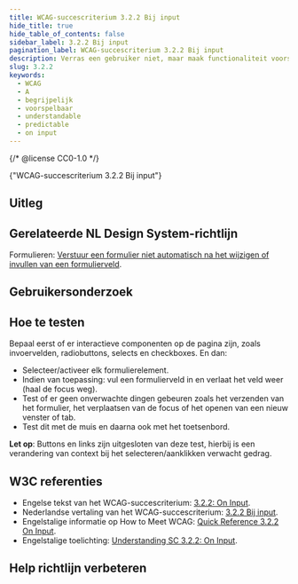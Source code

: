 ```yaml
---
title: WCAG-succescriterium 3.2.2 Bij input
hide_title: true
hide_table_of_contents: false
sidebar_label: 3.2.2 Bij input
pagination_label: WCAG-succescriterium 3.2.2 Bij input
description: Verras een gebruiker niet, maar maak functionaliteit voorspelbaar en daardoor goed te begrijpen. Als een gebruiker een formuliercomponent of -optie selecteert of een invoerveld invult met het toetsenbord of met de muis, veroorzaakt dit niet automatisch een contextwijziging.
slug: 3.2.2
keywords:
  - WCAG
  - A
  - begrijpelijk
  - voorspelbaar
  - understandable
  - predictable
  - on input
---
```


{/* @license CC0-1.0 */}


<WcagHeadingGroup level={1} conformanceLevel="Niveau A">
  {"WCAG-succescriterium 3.2.2 Bij input"}
</WcagHeadingGroup>

## Uitleg

<Summary />

## Gerelateerde NL Design System-richtlijn

Formulieren: [Verstuur een formulier niet automatisch na het wijzigen of invullen van een formulierveld](/richtlijnen/formulieren/buttons/niet-automatisch-versturen).

## Gebruikersonderzoek

<CTAGebruikersonderzoek />

## Hoe te testen

Bepaal eerst of er interactieve componenten op de pagina zijn, zoals invoervelden, radiobuttons, selects en checkboxes. En dan:

- Selecteer/activeer elk formulierelement.
- Indien van toepassing: vul een formulierveld in en verlaat het veld weer (haal de focus weg).
- Test of er geen onverwachte dingen gebeuren zoals het verzenden van het formulier, het verplaatsen van de focus of het openen van een nieuw venster of tab.
- Test dit met de muis en daarna ook met het toetsenbord.

**Let op**: Buttons en links zijn uitgesloten van deze test, hierbij is een verandering van context bij het selecteren/aanklikken verwacht gedrag.

## W3C referenties

- Engelse tekst van het WCAG-succescriterium: [<span lang="en">3.2.2: On Input</span>](https://www.w3.org/TR/WCAG22/#on-input).
- Nederlandse vertaling van het WCAG-succescriterium: [3.2.2 Bij input](https://www.w3.org/Translations/WCAG22-nl/#on-input).
- Engelstalige informatie op <span lang="en">How to Meet WCAG</span>: [<span lang="en">Quick Reference 3.2.2 On Input</span>](https://www.w3.org/WAI/WCAG22/quickref/#on-input).
- Engelstalige toelichting: [<span lang="en">Understanding SC 3.2.2: On Input</span>](https://www.w3.org/WAI/WCAG22/Understanding/on-input.html).

<SpotlightSection>
  <Markdown omitH1 headinglevel={3}>
    <Disclaimer />
  </Markdown>
</SpotlightSection>

## Help richtlijn verbeteren

<Markdown omitH1 headinglevel={3}>
  <WCAGFooterInfo />
</Markdown>
